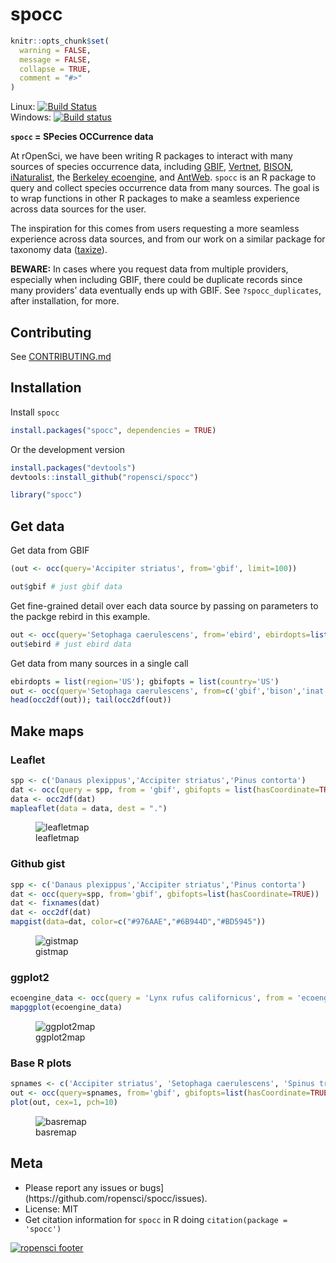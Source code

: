 spocc
========

```r
knitr::opts_chunk$set(
  warning = FALSE,
  message = FALSE,
  collapse = TRUE,
  comment = "#>"
)
```

Linux: [![Build Status](https://api.travis-ci.org/ropensci/spocc.png)](https://travis-ci.org/ropensci/spocc)  
Windows: [![Build status](https://ci.appveyor.com/api/projects/status/3d43armi2oanva2s)](https://ci.appveyor.com/project/karthik/spocc)  

**`spocc` = SPecies OCCurrence data**

At rOpenSci, we have been writing R packages to interact with many sources of species occurrence data, including [GBIF][gbif], [Vertnet][vertnet], [BISON][bison], [iNaturalist][inat], the [Berkeley ecoengine][ecoengine], and [AntWeb][antweb]. `spocc` is an R package to query and collect species occurrence data from many sources. The goal is to wrap functions in other R packages to make a seamless experience across data sources for the user.

The inspiration for this comes from users requesting a more seamless experience across data sources, and from our work on a similar package for taxonomy data ([taxize][taxize]).

__BEWARE:__ In cases where you request data from multiple providers, especially when including GBIF, there could be duplicate records since many providers' data eventually ends up with GBIF. See `?spocc_duplicates`, after installation, for more.

## Contributing

See [CONTRIBUTING.md](CONTRIBUTING.md)

## Installation

Install `spocc`

```r
install.packages("spocc", dependencies = TRUE)
```

Or the development version

```r
install.packages("devtools")
devtools::install_github("ropensci/spocc")
```

```r
library("spocc")
```

## Get data

Get data from GBIF

```r
(out <- occ(query='Accipiter striatus', from='gbif', limit=100))
```

```r
out$gbif # just gbif data
```

Get fine-grained detail over each data source by passing on parameters to the packge rebird in this example.

```r
out <- occ(query='Setophaga caerulescens', from='ebird', ebirdopts=list(region='US'))
out$ebird # just ebird data
```

Get data from many sources in a single call

```r
ebirdopts = list(region='US'); gbifopts = list(country='US')
out <- occ(query='Setophaga caerulescens', from=c('gbif','bison','inat','ebird'), gbifopts=gbifopts, ebirdopts=ebirdopts, limit=50)
head(occ2df(out)); tail(occ2df(out))
```

## Make maps

### Leaflet

```r
spp <- c('Danaus plexippus','Accipiter striatus','Pinus contorta')
dat <- occ(query = spp, from = 'gbif', gbifopts = list(hasCoordinate=TRUE))
data <- occ2df(dat)
mapleaflet(data = data, dest = ".")
```

![leafletmap](http://f.cl.ly/items/3w2Y1E3Z0T2T2z40310K/Screen%20Shot%202014-02-09%20at%2010.38.10%20PM.png)


### Github gist

```r
spp <- c('Danaus plexippus','Accipiter striatus','Pinus contorta')
dat <- occ(query=spp, from='gbif', gbifopts=list(hasCoordinate=TRUE))
dat <- fixnames(dat)
dat <- occ2df(dat)
mapgist(data=dat, color=c("#976AAE","#6B944D","#BD5945"))
```

![gistmap](http://f.cl.ly/items/343l2G0A2J3T0n2t433W/Screen%20Shot%202014-02-09%20at%2010.40.57%20PM.png)


### ggplot2

```r
ecoengine_data <- occ(query = 'Lynx rufus californicus', from = 'ecoengine')
mapggplot(ecoengine_data)
```

![ggplot2map](http://f.cl.ly/items/1U1R0E0G392l2q362V33/Screen%20Shot%202014-02-09%20at%2010.44.59%20PM.png)


### Base R plots

```r
spnames <- c('Accipiter striatus', 'Setophaga caerulescens', 'Spinus tristis')
out <- occ(query=spnames, from='gbif', gbifopts=list(hasCoordinate=TRUE))
plot(out, cex=1, pch=10)
```

![basremap](http://f.cl.ly/items/3O13330W3w3Z0H3u1X0s/Screen%20Shot%202014-02-09%20at%2010.46.25%20PM.png)

## Meta

* Please report any issues or bugs](https://github.com/ropensci/spocc/issues).
* License: MIT
* Get citation information for `spocc` in R doing `citation(package = 'spocc')`

[![ropensci footer](http://ropensci.org/public_images/github_footer.png)](http://ropensci.org)

[gbif]: https://github.com/ropensci/rgbif
[vertnet]: https://github.com/ropensci/rvertnet
[bison]: https://github.com/ropensci/rbison
[inat]: https://github.com/ropensci/rinat
[taxize]: https://github.com/ropensci/taxize
[ecoengine]: https://github.com/ropensci/ecoengine
[antweb]: http://antweb.org/
